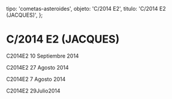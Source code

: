 
  tipo: 'cometas-asteroides',
  objeto: 'C/2014 E2',
  titulo: 'C/2014 E2 (JACQUES)',
};

# C/2014 E2 (JACQUES)

<Imagen
  src="registro/c2014-e2_20140910_8_c2014e2_20140910_i88.jpg"
  fecha="20140910"
/>

<Imagen
  src="registro/c2014-e2_20140910_7_c2014e2i_20140910_i881.jpg"
  fecha="20140910"
/>

C2014E2 10 Septiembre 2014

<Imagen
  src="registro/c2014-e2_20140828_6_c2014e2_20140828_i88.jpg"
  fecha="20140828"
/>

<Imagen
  src="registro/c2014-e2_20140827_5_c2014e2inv_20140828_i88.jpg"
  fecha="20140827"
/>

C2014E2 27 Agosto 2014

<Imagen
  src="registro/c2014-e2_20140807_4_c2014e2_20140807_i88.jpg"
  fecha="20140807"
/>

<Imagen
  src="registro/c2014-e2_20140807_3_c2014e2inv_20140807_i88.jpg"
  fecha="20140807"
/>

C2014E2 7 Agosto 2014

<Imagen
  src="registro/c2014-e2_20140729_2_c2014e2_20140729_i882.jpg"
  fecha="20140729"
/>

<Imagen
  src="registro/c2014-e2_20140729_1_c2014e2_20140729_i88inver2.jpg"
  fecha="20140729"
/>

C2014E2 29Julio2014